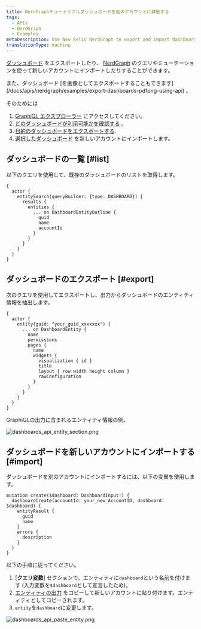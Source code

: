 ```yaml
---
title: NerdGraphチュートリアルダッシュボードを他のアカウントに移動する
tags:
  - APIs
  - NerdGraph
  - Examples
metaDescription: Use New Relic NerdGraph to export and import dashboards.
translationType: machine
---
```




[ダッシュボード](/docs/query-your-data/explore-query-data/dashboards/introduction-dashboards) をエクスポートしたり、 [NerdGraph](/docs/apis/nerdgraph/get-started/introduction-new-relic-nerdgraph) のクエリやミューテーションを使って新しいアカウントにインポートしたりすることができます。

<Callout variant="tip">
  また、ダッシュボード [を画像としてエクスポートすることもできます](/docs/apis/nerdgraph/examples/export-dashboards-pdfpng-using-api) 。
</Callout>

そのためには

1. [GraphiQL エクスプローラー](https://api.newrelic.com/graphiql) にアクセスしてください。
2. [どのダッシュボードが利用可能かを確認する](#list) 。
3. [目的のダッシュボードをエクスポートする](#export).
4. [選択したダッシュボード](#import) を新しいアカウントにインポートします。

## ダッシュボードの一覧 [#list]

以下のクエリを使用して、既存のダッシュボードのリストを取得します。

```
{
  actor {
    entitySearch(queryBuilder: {type: DASHBOARD}) {
      results {
        entities {
          ... on DashboardEntityOutline {
            guid
            name
            accountId
          }
        }
      }
    }
  }
}
```

## ダッシュボードのエクスポート [#export]

次のクエリを使用してエクスポートし、出力からダッシュボードのエンティティ情報を抽出します。

```
{
  actor {
    entity(guid: "your_guid_xxxxxxx") {
      ... on DashboardEntity {
        name
        permissions
        pages {
          name
          widgets {
            visualization { id }
            title
            layout { row width height column }
            rawConfiguration
          }
        }
      }
    }
  }
}
```

GraphiQLの出力に含まれるエンティティ情報の例。

<img
  title="dashboards_api_entity_section.png"
  alt="dashboards_api_entity_section.png"
  src={apisanddataNerdGraphDashboardEntity}
/>

## ダッシュボードを新しいアカウントにインポートする [#import]

ダッシュボードを別のアカウントにインポートするには、以下の変異を使用します。

```
mutation create($dashboard: DashboardInput!) {
  dashboardCreate(accountId: your_new_AccountID, dashboard: $dashboard) {
    entityResult {
      guid
      name
    }
    errors {
      description
    }
  }
}
```

以下の手順に従ってください。

1. \[**クエリ変数**] セクションで、エンティティに`dashboard`という名前を付けます (入力変数を`$dashboard`として宣言したため)。
2. [エンティティの出力](#export) をコピーして新しいアカウントに貼り付けます。エンティティとしてコピーされます。
3. `entity`を`dashboard`に変更します。

<img
  title="dashboards_api_paste_entity.png"
  alt="dashboards_api_paste_entity.png"
  src={apisanddataNerdGraphDashboardPaste}
/>